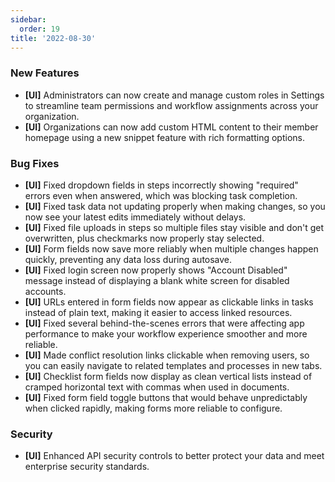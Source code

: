 ```yaml
---
sidebar:
  order: 19
title: '2022-08-30'
---
```


### New Features

- **[UI]** Administrators can now create and manage custom roles in Settings to streamline team permissions and workflow assignments across your organization.
- **[UI]** Organizations can now add custom HTML content to their member homepage using a new snippet feature with rich formatting options.

### Bug Fixes

- **[UI]** Fixed dropdown fields in steps incorrectly showing "required" errors even when answered, which was blocking task completion.
- **[UI]** Fixed task data not updating properly when making changes, so you now see your latest edits immediately without delays.
- **[UI]** Fixed file uploads in steps so multiple files stay visible and don't get overwritten, plus checkmarks now properly stay selected.
- **[UI]** Form fields now save more reliably when multiple changes happen quickly, preventing any data loss during autosave.
- **[UI]** Fixed login screen now properly shows "Account Disabled" message instead of displaying a blank white screen for disabled accounts.
- **[UI]** URLs entered in form fields now appear as clickable links in tasks instead of plain text, making it easier to access linked resources.
- **[UI]** Fixed several behind-the-scenes errors that were affecting app performance to make your workflow experience smoother and more reliable.
- **[UI]** Made conflict resolution links clickable when removing users, so you can easily navigate to related templates and processes in new tabs.
- **[UI]** Checklist form fields now display as clean vertical lists instead of cramped horizontal text with commas when used in documents.
- **[UI]** Fixed form field toggle buttons that would behave unpredictably when clicked rapidly, making forms more reliable to configure.

### Security

- **[UI]** Enhanced API security controls to better protect your data and meet enterprise security standards.